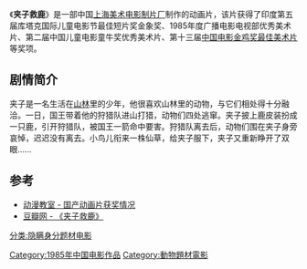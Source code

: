 {{noteTA
|1=zh-hans:里;zh-hant:裡}}
{{Infobox Film
|片名          = 夹子救鹿
|其他名称      = 
|图像          = 
|图像说明      = 
|导演          = [[林文肖|林文肖]]、[[常光希|常光希]]
|监制          = 
|制片          = 
|编剧          = [[林文肖|林文肖]]、[[常光希|常光希]]
|剧本          = 
|故事          = 
|原著          = 
|旁白          = 
|统筹          = 
|主演          = 
|分级          = 
|副标题        = 
|主题曲        = 
|片头曲        = 
|片尾曲        = 
|配乐          = 
|摄影          = [[段孝萱|段孝萱]]
|剪辑          = [[李开基|李开基]]
|制片商        = [[上海美术电影制片厂|上海美术电影制片厂]]
|发行商        = 
|上映日期      = 1985年
|发行日期      = 
|片长          = 20分钟
|产地          = {{CHNML}}
|语言          = [[汉语普通话|汉语普通话]]
|官方网站      = 
|预算          = 
|票房          = 
|前集          = 
|续集          = 
|中国大陆片名  = 
|香港片名      = 
|澳门片名      = 
|台湾片名      = 
|新马片名      = 
|sarft_id    = <!-- 公映许可号码 -->
|amg_id      = <!-- AMG（All Media Guide）ID -->
|imdb_id     = <!-- IMDB（互联网电影数据库）ID -->
}}
《'''夹子救鹿'''》是一部中国[[上海美术电影制片厂|上海美术电影制片厂]]制作的动画片，该片获得了印度第五届库塔克国际儿童电影节最佳短片奖金象奖、1985年度广播电影电视部优秀美术片、第二届中国儿童电影童牛奖优秀美术片、第十三届[[中国电影金鸡奖最佳美术片列表|中国电影金鸡奖最佳美术片]]等奖项。 

==剧情简介== 
夹子是一名生活在[[山林|山林]]里的少年，他很喜欢山林里的动物，与它们相处得十分融洽。一日，国王带着他的狩猎队进山打猎，动物们四处逃窜。夹子披上鹿皮装扮成一只鹿，引开狩猎队，被国王一箭命中要害。狩猎队离去后，动物们围在夹子身旁哀悼，迟迟没有离去。小鸟儿衔来一株仙草，给夹子服下，夹子又重新睁开了双眼……

==参考==
* [https://web.archive.org/web/20070107052236/http://www.hnst.org/dongmanshijie/ziliao/dongmanjiaoshi/dmjs06.htm 动漫教室 - 国产动画片获奖情况]
* [http://movie.douban.com/subject/2171058/ 豆瓣网 - 《夹子救鹿》]{{Wayback|url=http://movie.douban.com/subject/2171058/ |date=20131205030810 }}

{{上海美术电影制片厂1980年代作品}}

[[Category:1985年中国电影作品|Category:1985年中国电影作品]]
[[分类:隐瞒身分题材电影|分类:隐瞒身分题材电影]]
[[Category:動物題材電影|Category:動物題材電影]]